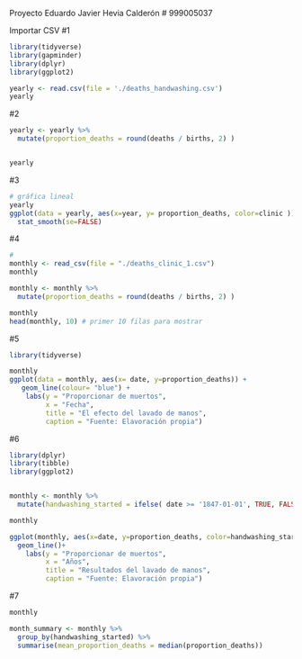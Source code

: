 Proyecto
Eduardo Javier Hevia Calderón
# 999005037


Importar CSV
#1
```r
library(tidyverse)
library(gapminder)
library(dplyr)
library(ggplot2)

yearly <- read.csv(file = './deaths_handwashing.csv')
yearly
```
#2
```r

yearly <- yearly %>%
  mutate(proportion_deaths = round(deaths / births, 2) )


yearly

```
#3

```r
# gráfica lineal
yearly
ggplot(data = yearly, aes(x=year, y= proportion_deaths, color=clinic )) + 
  stat_smooth(se=FALSE)
```

#4
```r
#
monthly <- read_csv(file = "./deaths_clinic_1.csv")
monthly

monthly <- monthly %>%
  mutate(proportion_deaths = round(deaths / births, 2) )

monthly
head(monthly, 10) # primer 10 filas para mostrar
```
#5
```r
library(tidyverse)

monthly
ggplot(data = monthly, aes(x= date, y=proportion_deaths)) +
   geom_line(colour= "blue") +
    labs(y = "Proporcionar de muertos", 
         x = "Fecha", 
         title = "El efecto del lavado de manos", 
         caption = "Fuente: Elavoración propia")
```
#6
```r
library(dplyr)
library(tibble)
library(ggplot2)


monthly <- monthly %>%
  mutate(handwashing_started = ifelse( date >= '1847-01-01', TRUE, FALSE))

monthly

ggplot(monthly, aes(x=date, y=proportion_deaths, color=handwashing_started)) +
  geom_line()+
    labs(y = "Proporcionar de muertos", 
         x = "Años", 
         title = "Resultados del lavado de manos", 
         caption = "Fuente: Elavoración propia")

```
#7
```r
monthly

month_summary <- monthly %>%
  group_by(handwashing_started) %>%
  summarise(mean_proportion_deaths = median(proportion_deaths))

```


